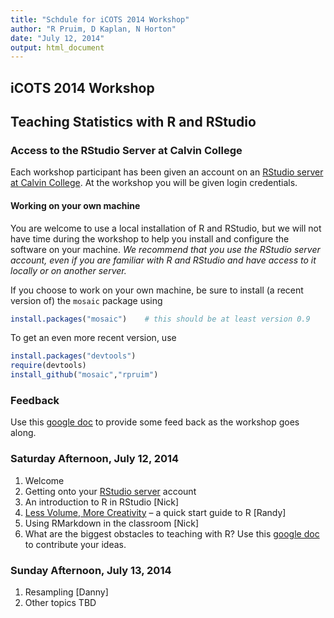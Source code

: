 ```yaml
---
title: "Schdule for iCOTS 2014 Workshop"
author: "R Pruim, D Kaplan, N Horton"
date: "July 12, 2014"
output: html_document
---
```




iCOTS 2014 Workshop
-------------------

## Teaching Statistics with R and RStudio

### Access to the RStudio Server at Calvin College

Each workshop participant has been given an account on an [RStudio server at Calvin College](http://acc.calvin.edu:8787).  At the workshop you will be given login credentials.

#### Working on your own machine
You are welcome to use a local installation of R and RStudio, but we will not have time during the workshop to help you install and configure the software on your machine. *We recommend that you use the RStudio server account,  even if you are familiar with R and RStudio and have access to it locally or on another server.*

If you choose to work on your own machine, be sure to install (a recent version of) the `mosaic` package using
```r
install.packages("mosaic")    # this should be at least version 0.9
```
To get an even more recent version, use
```r
install.packages("devtools")
require(devtools)
install_github("mosaic","rpruim")
```

### Feedback

Use this  [google doc](https://docs.google.com/document/d/1Q5a2lk9wNgUex5H60RXFgg4GjdQ9KGuJfpmnqPZHeXg/edit?usp=sharing) to provide some feed back as the workshop goes along.

### Saturday Afternoon, July 12, 2014

1. Welcome
#. Getting onto your [RStudio server](http://acc.calvin.edu:8787) account
#. An introduction to R in RStudio [Nick]
#. [Less Volume, More Creativity](Slides/LessVolume.html) -- a quick start guide to R [Randy]
#. Using RMarkdown in the classroom [Nick]
#. What are the biggest obstacles to teaching with R?   Use this [google doc](https://docs.google.com/document/d/1Q5a2lk9wNgUex5H60RXFgg4GjdQ9KGuJfpmnqPZHeXg/edit?usp=sharing) to contribute
your ideas.

### Sunday Afternoon, July 13, 2014

1. Resampling [Danny]
#. Other topics TBD

